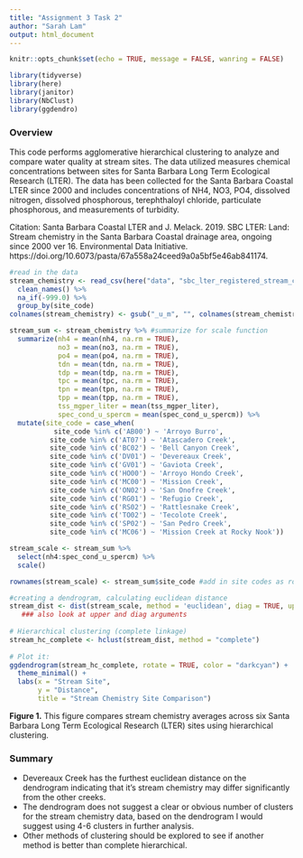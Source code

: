 ```yaml
---
title: "Assignment 3 Task 2"
author: "Sarah Lam"
output: html_document
---
```


```r
knitr::opts_chunk$set(echo = TRUE, message = FALSE, wanring = FALSE)

library(tidyverse)
library(here)
library(janitor)
library(NbClust)
library(ggdendro)
```

### Overview

This code performs agglomerative hierarchical clustering to analyze and compare water quality at stream sites. The data utilized measures chemical concentrations between sites for Santa Barbara Long Term Ecological Research (LTER). The data has been collected for the Santa Barbara Coastal LTER since 2000 and includes concentrations of NH4, NO3, PO4, dissolved nitrogen, dissolved phosphorous, terephthaloyl chloride, particulate phosphorous, and measurements of turbidity. 

Citation: Santa Barbara Coastal LTER and J. Melack. 2019. SBC LTER: Land: Stream chemistry in the Santa Barbara Coastal drainage area, ongoing since 2000 ver 16. Environmental Data Initiative. https://doi.org/10.6073/pasta/67a558a24ceed9a0a5bf5e46ab841174. 

```r
#read in the data 
stream_chemistry <- read_csv(here("data", "sbc_lter_registered_stream_chemistry.csv")) %>% 
  clean_names() %>% 
  na_if(-999.0) %>% 
  group_by(site_code)
colnames(stream_chemistry) <- gsub("_u_m", "", colnames(stream_chemistry))

stream_sum <- stream_chemistry %>% #summarize for scale function
  summarize(nh4 = mean(nh4, na.rm = TRUE),
            no3 = mean(no3, na.rm = TRUE), 
            po4 = mean(po4, na.rm = TRUE), 
            tdn = mean(tdn, na.rm = TRUE), 
            tdp = mean(tdp, na.rm = TRUE), 
            tpc = mean(tpc, na.rm = TRUE), 
            tpn = mean(tpn, na.rm = TRUE),
            tpp = mean(tpp, na.rm = TRUE), 
            tss_mgper_liter = mean(tss_mgper_liter), 
            spec_cond_u_spercm = mean(spec_cond_u_spercm)) %>% 
  mutate(site_code = case_when(
           site_code %in% c('AB00') ~ 'Arroyo Burro',
          site_code %in% c('AT07') ~ 'Atascadero Creek',
          site_code %in% c('BC02') ~ 'Bell Canyon Creek',
          site_code %in% c('DV01') ~ 'Devereaux Creek',
          site_code %in% c('GV01') ~ 'Gaviota Creek',
          site_code %in% c('HO00') ~ 'Arroyo Hondo Creek',
          site_code %in% c('MC00') ~ 'Mission Creek',
          site_code %in% c('ON02') ~ 'San Onofre Creek',
          site_code %in% c('RG01') ~ 'Refugio Creek',
          site_code %in% c('RS02') ~ 'Rattlesnake Creek',
          site_code %in% c('TO02') ~ 'Tecolote Creek',
          site_code %in% c('SP02') ~ 'San Pedro Creek',
          site_code %in% c('MC06') ~ 'Mission Creek at Rocky Nook'))

stream_scale <- stream_sum %>%
  select(nh4:spec_cond_u_spercm) %>% 
  scale()

rownames(stream_scale) <- stream_sum$site_code #add in site codes as row names
```

```r
#creating a dendrogram, calculating euclidean distance 
stream_dist <- dist(stream_scale, method = 'euclidean', diag = TRUE, upper = TRUE) 
   ### also look at upper and diag arguments
 
# Hierarchical clustering (complete linkage)
stream_hc_complete <- hclust(stream_dist, method = "complete")
 
# Plot it:
ggdendrogram(stream_hc_complete, rotate = TRUE, color = "darkcyan") +
  theme_minimal() +
  labs(x = "Stream Site", 
       y = "Distance",
       title = "Stream Chemistry Site Comparison")
```

**Figure 1.** This figure compares stream chemistry averages across six Santa Barbara Long Term Ecological Research (LTER) sites using hierarchical clustering. 

### Summary 
- Devereaux Creek has the furthest euclidean distance on the dendrogram indicating that it's stream chemistry may differ significantly from the other creeks. 
- The dendrogram does not suggest a clear or obvious number of clusters for the stream chemistry data, based on the dendrogram I would suggest using 4-6 clusters in further analysis. 
- Other methods of clustering should be explored to see if another method is better than complete hierarchical.



